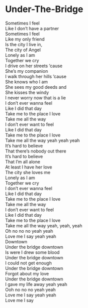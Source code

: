 # Under-The-Bridge

Sometimes I feel  
Like I don't have a partner  
Sometimes I feel  
Like my only friend  
Is the city I live in,  
The city of Angel  
Lonely as I am  
Together we cry  
I drive on her streets 'cause  
She's my companion  
I walk through her hills 'cause  
She knows who I am  
She sees my good deeds and  
She kisses the windy  
I never worry now that is a lie  
I don't ever wanna feel  
Like I did that day  
Take me to the place I love  
Take me all the way  
I don't ever want to feel  
Like I did that day  
Take me to the place I love  
Take me all the way yeah yeah yeah  
It's hard to believe  
That there's nobody out there  
It's hard to believe  
That I'm all alone  
At least I have her love  
The city she loves me  
Lonely as I am  
Together we cry  
I don't ever wanna feel  
Like I did that day  
Take me to the place I love  
Take me all the way  
I don't ever want to feel  
Like I did that day  
Take me to the place I love  
Take me all the way yeah, yeah, yeah  
Oh no no no yeah yeah  
Love me I say yeah yeah  
Downtown  
Under the bridge downtown  
Is were I drew some blood  
Under the bridge downtown  
I could not get enough  
Under the bridge downtown  
Forgot about my love  
Under the bridge downtown  
I gave my life away yeah yeah  
Ooh no no no yeah yeah  
Love me I say yeah yeah  
Love me I say
